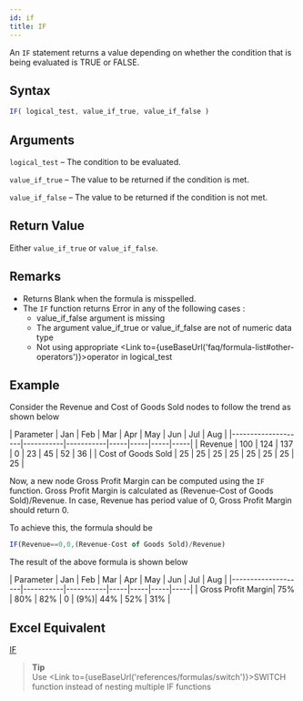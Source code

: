 ```yaml
---
id: if
title: IF
---
```


An `IF` statement returns a value depending on whether the condition that is being evaluated is TRUE or FALSE. 

## Syntax
```javascript
IF( logical_test, value_if_true, value_if_false )
```
## Arguments
`logical_test` – The condition to be evaluated.

`value_if_true` – The value to be returned if the condition is met.

`value_if_false` – The value to be returned if the condition is not met.

## Return Value
Either `value_if_true` or `value_if_false`.

## Remarks
- Returns Blank when the formula is misspelled.
- The `IF` function returns Error in any of the following cases :
    - value_if_false argument is missing
    - The argument value_if_true or value_if_false are not of numeric data type
    - Not using appropriate <Link to={useBaseUrl('faq/formula-list#other-operators')}>operator</Link> in logical_test

## Example
Consider the Revenue and Cost of Goods Sold nodes to follow the trend as shown below

| Parameter          | Jan | Feb | Mar | Apr | May | Jun | Jul | Aug | 
|--------------------|-----------|-----------|-----|-----|-----|-----|
| Revenue            | 100 | 124 | 137 | 0   | 23  | 45  | 52  | 36  | 
| Cost of Goods Sold | 25  | 25  | 25  | 25  | 25  | 25  | 25  | 25  |

<div style={{textAlign: 'justify'}}> 

Now, a new node Gross Profit Margin can be computed using the `IF` function.
Gross Profit Margin is calculated as (Revenue-Cost of Goods Sold)/Revenue.
In case, Revenue has period value of 0, Gross Profit Margin should return 0.
</div> 

To achieve this, the formula should be 
```javascript
IF(Revenue==0,0,(Revenue-Cost of Goods Sold)/Revenue)
```
The result of the above formula is shown below

| Parameter          | Jan | Feb | Mar | Apr | May | Jun | Jul | Aug |
|--------------------|-----------|-----------|-----|-----|-----|-----|
| Gross Profit Margin| 75% | 80% | 82% | 0   | (9%)| 44% | 52% | 31% |

## Excel Equivalent
[IF](https://support.office.com/en-gb/article/if-function-69aed7c9-4e8a-4755-a9bc-aa8bbff73be2)

> **Tip** <br /> Use <Link to={useBaseUrl('references/formulas/switch')}>SWITCH</Link> function instead of nesting multiple IF functions

